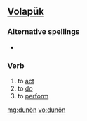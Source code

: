 ==[[Volapük]]==

===Alternative spellings===
*{{l|vo|dunoyn}}

===Verb===
{{infl|vo|verb}}

# to [[act]] 
# to [[do]] 
# to [[perform]]

[[mg:dunön]]
[[vo:dunön]]